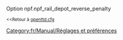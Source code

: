 {{fr/Manual/Amorce}}
Option npf.npf_rail_depot_reverse_penalty

<small><<Retour à [[fr/Archive/Manual/Settings/Openttd.cfg|openttd.cfg]]</small>
[[Category:fr/Manual/Réglages et préférences]]